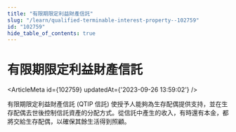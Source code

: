```yaml
---
title: "有限期限定利益財產信託"
slug: "/learn/qualified-terminable-interest-property--102759"
id: "102759"
hide_table_of_contents: true
---
```



# 有限期限定利益財產信託

<ArticleMeta id={102759} updatedAt={'2023-09-26 13:59:02'} />
<div className='border-solid border-b border-t-0 my-4 border-[var(--ifm-color-gray-300)]' />

有限期限定利益財產信託 (QTIP 信託) 使授予人能夠為生存配偶提供支持，並在生存配偶去世後控制信託資產的分配方式。從信託中產生的收入，有時還有本金，都將交給生存配偶，以確保其餘生活得到照顧。
